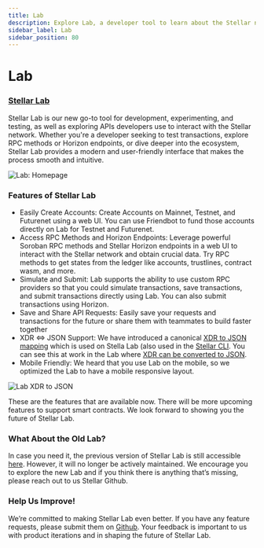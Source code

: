 ```yaml
---
title: Lab
description: Explore Lab, a developer tool to learn about the Stellar network
sidebar_label: Lab
sidebar_position: 80
---
```


# Lab

### [Stellar Lab](https://lab.stellar.org/?$=network$id=testnet&label=Testnet&horizonUrl=https:////horizon-testnet.stellar.org&rpcUrl=https:////soroban-testnet.stellar.org&passphrase=Test%20SDF%20Network%20/;%20September%202015;;)

Stellar Lab is our new go-to tool for development, experimenting, and testing, as well as exploring APIs developers use to interact with the Stellar network. Whether you're a developer seeking to test transactions, explore RPC methods or Horizon endpoints, or dive deeper into the ecosystem, Stellar Lab provides a modern and user-friendly interface that makes the process smooth and intuitive.

![Lab: Homepage](/assets/lab/lab.png)

### Features of Stellar Lab

- Easily Create Accounts: Create Accounts on Mainnet, Testnet, and Futurenet using a web UI. You can use Friendbot to fund those accounts directly on Lab for Testnet and Futurenet.
- Access RPC Methods and Horizon Endpoints: Leverage powerful Soroban RPC methods and Stellar Horizon endpoints in a web UI to interact with the Stellar network and obtain crucial data. Try RPC methods to get states from the ledger like accounts, trustlines, contract wasm, and more.
- Simulate and Submit: Lab supports the ability to use custom RPC providers so that you could simulate transactions, save transactions, and submit transactions directly using Lab. You can also submit transactions using Horizon.
- Save and Share API Requests: Easily save your requests and transactions for the future or share them with teammates to build faster together
- XDR ⇔ JSON Support: We have introduced a canonical [XDR to JSON mapping](https://www.npmjs.com/package/@stellar/stellar-xdr-json-web) which is used on Stella Lab (also used in the [Stellar CLI](https://github.com/stellar/stellar-cli). You can see this at work in the Lab where [XDR can be converted to JSON](https://lab.stellar.org/xdr/view).
- Mobile Friendly: We heard that you use Lab on the mobile, so we optimized the Lab to have a mobile responsive layout.

![Lab XDR to JSON](/assets/lab/xdr-json-lab.png)

These are the features that are available now. There will be more upcoming features to support smart contracts. We look forward to showing you the future of Stellar Lab.

### What About the Old Lab?

In case you need it, the previous version of Stellar Lab is still accessible [here](https://old-lab.stellar.org). However, it will no longer be actively maintained. We encourage you to explore the new Lab and if you think there is anything that’s missing, please reach out to us Stellar Github.

### Help Us Improve!

We’re committed to making Stellar Lab even better. If you have any feature requests, please submit them on [Github](https://github.com/stellar/laboratory/issues). Your feedback is important to us with product iterations and in shaping the future of Stellar Lab.
